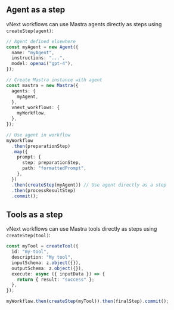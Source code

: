 ## Agent as a step

vNext workflows can use Mastra agents directly as steps using `createStep(agent)`:

```typescript
// Agent defined elsewhere
const myAgent = new Agent({
  name: "myAgent",
  instructions: "...",
  model: openai("gpt-4"),
});

// Create Mastra instance with agent
const mastra = new Mastra({
  agents: {
    myAgent,
  },
  vnext_workflows: {
    myWorkflow,
  },
});

// Use agent in workflow
myWorkflow
  .then(preparationStep)
  .map({
    prompt: {
      step: preparationStep,
      path: "formattedPrompt",
    },
  })
  .then(createStep(myAgent)) // Use agent directly as a step
  .then(processResultStep)
  .commit();
```

## Tools as a step

vNext workflows can use Mastra tools directly as steps using `createStep(tool)`:

```typescript
const myTool = createTool({
  id: "my-tool",
  description: "My tool",
  inputSchema: z.object({}),
  outputSchema: z.object({}),
  execute: async ({ inputData }) => {
    return { result: "success" };
  },
});

myWorkflow.then(createStep(myTool)).then(finalStep).commit();
```
